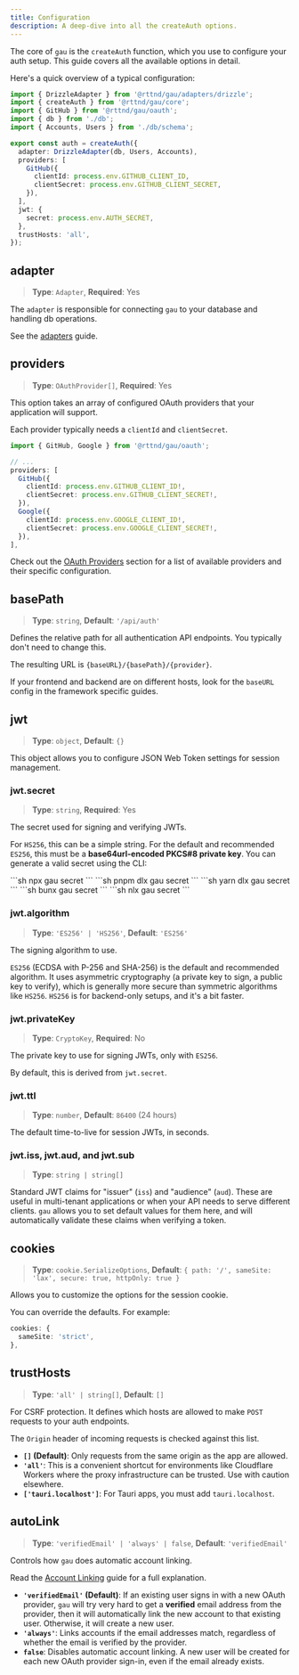 ```yaml
---
title: Configuration
description: A deep-dive into all the createAuth options.
---
```



The core of `gau` is the `createAuth` function, which you use to configure your auth setup. This guide covers all the available options in detail.

Here's a quick overview of a typical configuration:

```ts title="auth.ts"
import { DrizzleAdapter } from '@rttnd/gau/adapters/drizzle';
import { createAuth } from '@rttnd/gau/core';
import { GitHub } from '@rttnd/gau/oauth';
import { db } from './db';
import { Accounts, Users } from './db/schema';

export const auth = createAuth({
  adapter: DrizzleAdapter(db, Users, Accounts),
  providers: [
    GitHub({
      clientId: process.env.GITHUB_CLIENT_ID,
      clientSecret: process.env.GITHUB_CLIENT_SECRET,
    }),
  ],
  jwt: {
    secret: process.env.AUTH_SECRET,
  },
  trustHosts: 'all',
});
```

## adapter

> **Type**: `Adapter`,
> **Required**: Yes

The `adapter` is responsible for connecting `gau` to your database and handling db operations.

See the [adapters](/adapters) guide.

## providers

> **Type**: `OAuthProvider[]`,
> **Required**: Yes

This option takes an array of configured OAuth providers that your application will support.

Each provider typically needs a `clientId` and `clientSecret`.

```ts
import { GitHub, Google } from '@rttnd/gau/oauth';

// ...
providers: [
  GitHub({
    clientId: process.env.GITHUB_CLIENT_ID!,
    clientSecret: process.env.GITHUB_CLIENT_SECRET!,
  }),
  Google({
    clientId: process.env.GOOGLE_CLIENT_ID!,
    clientSecret: process.env.GOOGLE_CLIENT_SECRET!,
  }),
],
```

Check out the [OAuth Providers](/providers) section for a list of available providers and their specific configuration.

## basePath

> **Type**: `string`,
> **Default**: `'/api/auth'`

Defines the relative path for all authentication API endpoints. You typically don't need to change this.

The resulting URL is `{baseURL}/{basePath}/{provider}`.

If your frontend and backend are on different hosts, look for the `baseURL` config in the framework specific guides.

## jwt

> **Type**: `object`,
> **Default**: `{}`

This object allows you to configure JSON Web Token settings for session management.

### jwt.secret

> **Type**: `string`,
> **Required**: Yes

The secret used for signing and verifying JWTs.

For `HS256`, this can be a simple string. For the default and recommended `ES256`, this must be a **base64url-encoded PKCS#8 private key**. You can generate a valid secret using the CLI:

<Tabs syncKey="pkg">
  <TabItem label="npm">
    ```sh
    npx gau secret
    ```
  </TabItem>
  <TabItem label="pnpm">
    ```sh
    pnpm dlx gau secret
    ```
  </TabItem>
  <TabItem label="yarn">
    ```sh
    yarn dlx gau secret
    ```
  </TabItem>
  <TabItem label="bun">
    ```sh
    bunx gau secret
    ```
  </TabItem>
  <TabItem label="ni">
    ```sh
    nlx gau secret
    ```
  </TabItem>
</Tabs>

### jwt.algorithm
> **Type**: `'ES256' | 'HS256'`,
> **Default**: `'ES256'`

The signing algorithm to use.

`ES256` (ECDSA with P-256 and SHA-256) is the default and recommended algorithm. It uses asymmetric cryptography (a private key to sign, a public key to verify), which is generally more secure than symmetric algorithms like `HS256`. `HS256` is for backend-only setups, and it's a bit faster.

### jwt.privateKey

> **Type**: `CryptoKey`,
> **Required**: No

The private key to use for signing JWTs, only with `ES256`.

By default, this is derived from `jwt.secret`.

### jwt.ttl

> **Type**: `number`,
> **Default**: `86400` (24 hours)

The default time-to-live for session JWTs, in seconds.

### jwt.iss, jwt.aud, and jwt.sub

> **Type**: `string | string[]`

Standard JWT claims for "issuer" (`iss`) and "audience" (`aud`). These are useful in multi-tenant applications or when your API needs to serve different clients. `gau` allows you to set default values for them here, and will automatically validate these claims when verifying a token.

## cookies

> **Type**: `cookie.SerializeOptions`,
> **Default**: `{ path: '/', sameSite: 'lax', secure: true, httpOnly: true }`

Allows you to customize the options for the session cookie.

You can override the defaults. For example:

```ts
cookies: {
  sameSite: 'strict',
},
```

## trustHosts

> **Type**: `'all' | string[]`,
> **Default**: `[]`

For CSRF protection. It defines which hosts are allowed to make `POST` requests to your auth endpoints.

The `Origin` header of incoming requests is checked against this list.

- **`[]` (Default)**: Only requests from the same origin as the app are allowed.
- **`'all'`**: This is a convenient shortcut for environments like Cloudflare Workers where the proxy infrastructure can be trusted. Use with caution elsewhere.
- **`['tauri.localhost']`**: For Tauri apps, you must add `tauri.localhost`.

## autoLink

> **Type**: `'verifiedEmail' | 'always' | false`,
> **Default**: `'verifiedEmail'`

Controls how `gau` does automatic account linking.

Read the [Account Linking](/guides/account-linking) guide for a full explanation.

- **`'verifiedEmail'` (Default)**: If an existing user signs in with a new OAuth provider, `gau` will try very hard to get a **verified** email address from the provider, then it will automatically link the new account to that existing user. Otherwise, it will create a new user.
- **`'always'`**: Links accounts if the email addresses match, regardless of whether the email is verified by the provider.
- **`false`**: Disables automatic account linking. A new user will be created for each new OAuth provider sign-in, even if the email already exists.
